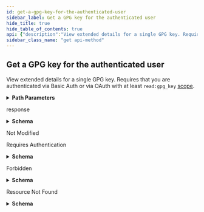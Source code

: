 ```yaml
---
id: get-a-gpg-key-for-the-authenticated-user
sidebar_label: Get a GPG key for the authenticated user
hide_title: true
hide_table_of_contents: true
api: {"description":"View extended details for a single GPG key. Requires that you are authenticated via Basic Auth or via OAuth with at least `read:gpg_key` [scope](https://docs.github.com/apps/building-oauth-apps/understanding-scopes-for-oauth-apps/).","externalDocs":{"description":"API method documentation","url":"https://docs.github.com/rest/reference/users#get-a-gpg-key-for-the-authenticated-user"},"operationId":"users/get-gpg-key-for-authenticated","parameters":[{"description":"gpg_key_id parameter","in":"path","name":"gpg_key_id","required":true,"schema":{"type":"integer"}}],"responses":{"200":{"content":{"application/json":{"examples":{"default":{"value":{"can_certify":true,"can_encrypt_comms":false,"can_encrypt_storage":false,"can_sign":true,"created_at":"2016-03-24T17:31:04.000Z","emails":[{"email":"mastahyeti@users.noreply.github.com","verified":true}],"expires_at":"2016-03-24T18:31:04.000Z","id":3,"key_id":"3262EFF25BA0D270","primary_key_id":2,"public_key":"xsBNBFayYZ...","raw_key":"\"-----BEGIN PGP PUBLIC KEY BLOCK-----\\nVersion: GnuPG v2\\n\\nmQENBFayYZ0BCAC4hScoJXXpyR+MXGcrBxElqw3FzCVvkViuyeko+Jp76QJhg8kr\\nucRTxbnOoHfda/FmilEa/wxf9ch5/PSrrL26FxEoPHhJolp8fnIDLQeITn94NYdB\\nZtnnEKslpPrG97qSUWIchvyqCPtvOb8+8fWvGx9K/ZWcEEdh1X8+WFR2jMENMeoX\\nwxHWQoPnS7LpX/85/M7VUcJxvDVfv+eHsnQupmE5bGarKNih0oMe3LbdN3qA5PTz\\nSCm6Iudar1VsQ+xTz08ymL7t4pnEtLguQ7EyatFHCjxNblv5RzxoL0tDgN3HqoDz\\nc7TEA+q4RtDQl9amcvQ95emnXmZ974u7UkYdABEBAAG0HlNvbWUgVXNlciA8c29t\\nZXVzZXJAZ21haWwuY29tPokBOAQTAQIAIgUCVrJhnQIbAwYLCQgHAwIGFQgCCQoL\\nBBYCAwECHgECF4AACgkQMmLv8lug0nAViQgArWjI55+7p48URr2z9Jvak+yrBTx1\\nzkufltQAnHTJkq+Kl9dySSmTnOop8o3rE4++IOpYV5Y36PkKf9EZMk4n1RQiDPKE\\nAFtRVTkRaoWzOir9KQXJPfhKrl01j/QzY+utfiMvUoBJZ9ybq8Pa885SljW9lbaX\\nIYw+hl8ZdJ2KStvGrEyfQvRyq3aN5c9TV//4BdGnwx7Qabq/U+G18lizG6f/yq15\\ned7t0KELaCfeKPvytp4VE9/z/Ksah/h3+Qilx07/oG2Ae5kC1bEC9coD/ogPUhbv\\nb2bsBIoY9E9YwsLoif2lU+o1t76zLgUktuNscRRUKobW028H1zuFS/XQhrkBDQRW\\nsmGdAQgApnyyv3i144OLYy0O4UKQxd3e10Y3WpDwfnGIBefAI1m7RxnUxBag/DsU\\n7gi9qLEC4VHSfq4eiNfr1LJOyCL2edTgCWFgBhVjbXjZe6YAOrAnhxwCErnN0Y7N\\n6s8wVh9fObSOyf8ZE6G7JeKpcq9Q6gd/KxagfD48a1v+fyRHpyQc6J9pUEmtrDJ7\\nBjmsd2VWzLBvNWdHyxDNtZweIaqIO9VUYYpr1mtTliNBOZLUelmgrt7HBRcJpWMA\\nS8muVVbuP5MK0trLBq/JB8qUH3zRzB/PhMgzmkIfjEK1VYDWm4E8DYyTWEJcHqkb\\neqFsNjrIlwPaA122BWC6gUOPwwH+oQARAQABiQEfBBgBAgAJBQJWsmGdAhsMAAoJ\\nEDJi7/JboNJwAyAIALd4xcdmGbZD98gScJzqwzkOMcO8zFHqHNvJ42xIFvGny7c0\\n1Rx7iyrdypOby5AxE+viQcjG4rpLZW/xKYBNGrCfDyQO7511I0v8x20EICMlMfD/\\nNrWQCzesEPcUlKTP07d+sFyP8AyseOidbzY/92CpskTgdSBjY/ntLSaoknl/fjJE\\nQM8OkPqU7IraO1Jzzdnm20d5PZL9+PIwIWdSTedU/vBMTJyNcoqvSfKf1wNC66XP\\nhqfYgXJE564AdWZKA3C0IyCqiv+LHwxLnUHio1a4/r91C8KPzxs6tGxRDjXLd7ms\\nuYFGWymiUGOE/giHlcxdYcHzwLnPDliMQOLiTkK5AQ0EVuxMygEIAOD+bW1cDTmE\\nBxh5JECoqeHuwgl6DlLhnubWPkQ4ZeRzBRAsFcEJQlwlJjrzFDicL+lnm6Qq4tt0\\n560TwHdf15/AKTZIZu7H25axvGNzgeaUkJEJdYAq9zTKWwX7wKyzBszi485nQg97\\nMfAqwhMpDW0Qqf8+7Ug+WEmfBSGv9uL3aQC6WEeIsHfri0n0n8v4XgwhfShXguxO\\nCsOztEsuW7WWKW9P4TngKKv4lCHdPlV6FwxeMzODBJvc2fkHVHnqc0PqszJ5xcF8\\n6gZCpMM027SbpeYWCAD5zwJyYP9ntfO1p2HjnQ1dZaP9FeNcO7uIV1Lnd1eGCu6I\\nsrVp5k1f3isAEQEAAYkCPgQYAQIACQUCVuxMygIbAgEpCRAyYu/yW6DScMBdIAQZ\\nAQIABgUCVuxMygAKCRCKohN4dhq2b4tcCACHxmOHVXNpu47OvUGYQydLgMACUlXN\\nlj+HfE0VReqShxdDmpasAY9IRpuMB2RsGK8GbNP+4SlOlAiPf5SMhS7nZNkNDgQQ\\naZ3HFpgrFmFwmE10BKT4iQtoxELLM57z0qGOAfTsEjWFQa4sF+6IHAQR/ptkdkkI\\nBUEXiMnAwVwBysLIJiLO8qdjB6qp52QkT074JVrwywT/P+DkMfC2k4r/AfEbf6eF\\ndmPDuPk6KD87+hJZsSa5MaMUBQVvRO/mgEkhJRITVu58eWGaBOcQJ8gqurhCqM5P\\nDfUA4TJ7wiqM6sS764vV1rOioTTXkszzhClQqET7hPVnVQjenYgv0EZHNyQH/1f1\\n/CYqvV1vFjM9vJjMbxXsATCkZe6wvBVKD8vLsJAr8N+onKQz+4OPc3kmKq7aESu3\\nCi/iuie5KKVwnuNhr9AzT61vEkKxwHcVFEvHB77F6ZAAInhRvjzmQbD2dlPLLQCC\\nqDj71ODSSAPTEmUy6969bgD9PfWei7kNkBIx7s3eBv8yzytSc2EcuUgopqFazquw\\nFs1+tqGHjBvQfTo6bqbJjp/9Ci2pvde3ElV2rAgUlb3lqXyXjRDqrXosh5GcRPQj\\nK8Nhj1BNhnrCVskE4BP0LYbOHuzgm86uXwGCFsY+w2VOsSm16Jx5GHyG5S5WU3+D\\nIts/HFYRLiFgDLmTlxo=\\n=+OzK\\n-----END PGP PUBLIC KEY BLOCK-----\"","subkeys":[{"can_certify":false,"can_encrypt_comms":true,"can_encrypt_storage":true,"can_sign":false,"created_at":"2016-03-24T17:31:04.000Z","emails":[],"expires_at":"2016-03-24T18:31:04.000Z","id":4,"key_id":"4A595D4C72EE49C7","primary_key_id":3,"public_key":"zsBNBFayYZ...","subkeys":[]}]}}},"schema":{"description":"A unique encryption key","properties":{"can_certify":{"example":true,"type":"boolean"},"can_encrypt_comms":{"type":"boolean"},"can_encrypt_storage":{"type":"boolean"},"can_sign":{"example":true,"type":"boolean"},"created_at":{"example":"2016-03-24T17:31:04.000Z","format":"date-time","type":"string"},"emails":{"example":[{"email":"mastahyeti@users.noreply.github.com","verified":true}],"items":{"properties":{"email":{"type":"string"},"verified":{"type":"boolean"}},"type":"object"},"type":"array"},"expires_at":{"format":"date-time","nullable":true,"type":"string"},"id":{"example":3,"type":"integer"},"key_id":{"example":"3262EFF25BA0D270","type":"string"},"primary_key_id":{"nullable":true,"type":"integer"},"public_key":{"example":"xsBNBFayYZ...","type":"string"},"raw_key":{"nullable":true,"type":"string"},"subkeys":{"example":[{"can_certify":false,"can_encrypt_comms":true,"can_encrypt_storage":true,"can_sign":false,"created_at":"2016-03-24T17:31:04.000Z","emails":[],"expires_at":null,"id":4,"key_id":"4A595D4C72EE49C7","primary_key_id":3,"public_key":"zsBNBFayYZ...","subkeys":[]}],"items":{"properties":{"can_certify":{"type":"boolean"},"can_encrypt_comms":{"type":"boolean"},"can_encrypt_storage":{"type":"boolean"},"can_sign":{"type":"boolean"},"created_at":{"type":"string"},"emails":{"items":{},"type":"array"},"expires_at":{"nullable":true,"type":"string"},"id":{"type":"integer"},"key_id":{"type":"string"},"primary_key_id":{"type":"integer"},"public_key":{"type":"string"},"raw_key":{"nullable":true,"type":"string"},"subkeys":{"items":{},"type":"array"}},"type":"object"},"type":"array"}},"required":["id","primary_key_id","key_id","raw_key","public_key","created_at","expires_at","can_sign","can_encrypt_comms","can_encrypt_storage","can_certify","emails","subkeys"],"title":"GPG Key","type":"object"}}},"description":"response"},"304":{"description":"Not Modified"},"401":{"content":{"application/json":{"schema":{"description":"Basic Error","properties":{"documentation_url":{"type":"string"},"message":{"type":"string"}},"title":"Basic Error","type":"object"}}},"description":"Requires Authentication"},"403":{"content":{"application/json":{"schema":{"description":"Basic Error","properties":{"documentation_url":{"type":"string"},"message":{"type":"string"}},"title":"Basic Error","type":"object"}}},"description":"Forbidden"},"404":{"content":{"application/json":{"schema":{"description":"Basic Error","properties":{"documentation_url":{"type":"string"},"message":{"type":"string"}},"title":"Basic Error","type":"object"}}},"description":"Resource Not Found"}},"tags":["users"],"x-github":{"category":"users","enabledForGitHubApps":false,"githubCloudOnly":false,"previews":[],"subcategory":"gpg-keys"},"method":"get","path":"/user/gpg_keys/{gpg_key_id}","servers":[{"url":"https://api.github.com"}],"info":{"contact":{"name":"Support","url":"https://support.github.com/contact"},"description":"GitHub's v3 REST API.","license":{"name":"MIT","url":"https://spdx.org/licenses/MIT"},"termsOfService":"https://docs.github.com/articles/github-terms-of-service","title":"GitHub v3 REST API","version":"1.1.4","x-apisguru-categories":["collaboration","developer_tools"],"x-logo":{"url":"https://twitter.com/github/profile_image?size=original"},"x-origin":[{"format":"openapi","url":"https://raw.githubusercontent.com/github/rest-api-description/main/descriptions/api.github.com/api.github.com.json","version":"3.0"}],"x-providerName":"github.com"},"postman":{"name":"Get a GPG key for the authenticated user","description":{"content":"View extended details for a single GPG key. Requires that you are authenticated via Basic Auth or via OAuth with at least `read:gpg_key` [scope](https://docs.github.com/apps/building-oauth-apps/understanding-scopes-for-oauth-apps/).","type":"text/plain"},"url":{"path":["user","gpg_keys",":gpg_key_id"],"host":["{{baseUrl}}"],"query":[],"variable":[{"disabled":false,"description":{"content":"(Required) gpg_key_id parameter","type":"text/plain"},"type":"any","value":"","key":"gpg_key_id"}]},"header":[{"key":"Accept","value":"application/json"}],"method":"GET"}}
sidebar_class_name: "get api-method"
---
```



## Get a GPG key for the authenticated user



View extended details for a single GPG key. Requires that you are authenticated via Basic Auth or via OAuth with at least `read:gpg_key` [scope](https://docs.github.com/apps/building-oauth-apps/understanding-scopes-for-oauth-apps/).

<details style={{"marginBottom":"1rem"}}><summary style={{}}><strong>Path Parameters</strong></summary><div><ul><ParamsItem className={"paramsItem"} param={{"description":"gpg_key_id parameter","in":"path","name":"gpg_key_id","required":true,"schema":{"type":"integer"}}}></ParamsItem></ul></div></details><div><ApiTabs><TabItem label={"200"} value={"200"}><div>

response

</div><div><details style={{}}><summary style={{"textAlign":"left"}}><strong>Schema</strong></summary><div style={{"textAlign":"left","marginLeft":"1rem"}}></div><ul style={{"marginLeft":"1rem"}}><SchemaItem collapsible={false} name={"can_certify"} required={true} schemaDescription={undefined} schemaName={"boolean"} qualifierMessage={undefined}></SchemaItem><SchemaItem collapsible={false} name={"can_encrypt_comms"} required={true} schemaDescription={undefined} schemaName={"boolean"} qualifierMessage={undefined}></SchemaItem><SchemaItem collapsible={false} name={"can_encrypt_storage"} required={true} schemaDescription={undefined} schemaName={"boolean"} qualifierMessage={undefined}></SchemaItem><SchemaItem collapsible={false} name={"can_sign"} required={true} schemaDescription={undefined} schemaName={"boolean"} qualifierMessage={undefined}></SchemaItem><SchemaItem collapsible={false} name={"created_at"} required={true} schemaDescription={undefined} schemaName={"date-time"} qualifierMessage={undefined}></SchemaItem><SchemaItem collapsible={true} className={"schemaItem"}><details style={{}}><summary style={{}}><strong>emails</strong><span style={{"opacity":"0.6"}}> object[]</span><strong style={{"fontSize":"var(--ifm-code-font-size)","color":"var(--openapi-required)"}}> required</strong></summary><div style={{"marginLeft":"1rem"}}><ul><SchemaItem collapsible={false} name={"email"} required={false} schemaDescription={undefined} schemaName={"string"} qualifierMessage={undefined}></SchemaItem><SchemaItem collapsible={false} name={"verified"} required={false} schemaDescription={undefined} schemaName={"boolean"} qualifierMessage={undefined}></SchemaItem></ul></div></details></SchemaItem><SchemaItem collapsible={false} name={"expires_at"} required={true} schemaDescription={undefined} schemaName={"date-time"} qualifierMessage={undefined}></SchemaItem><SchemaItem collapsible={false} name={"id"} required={true} schemaDescription={undefined} schemaName={"integer"} qualifierMessage={undefined}></SchemaItem><SchemaItem collapsible={false} name={"key_id"} required={true} schemaDescription={undefined} schemaName={"string"} qualifierMessage={undefined}></SchemaItem><SchemaItem collapsible={false} name={"primary_key_id"} required={true} schemaDescription={undefined} schemaName={"integer"} qualifierMessage={undefined}></SchemaItem><SchemaItem collapsible={false} name={"public_key"} required={true} schemaDescription={undefined} schemaName={"string"} qualifierMessage={undefined}></SchemaItem><SchemaItem collapsible={false} name={"raw_key"} required={true} schemaDescription={undefined} schemaName={"string"} qualifierMessage={undefined}></SchemaItem><SchemaItem collapsible={true} className={"schemaItem"}><details style={{}}><summary style={{}}><strong>subkeys</strong><span style={{"opacity":"0.6"}}> object[]</span><strong style={{"fontSize":"var(--ifm-code-font-size)","color":"var(--openapi-required)"}}> required</strong></summary><div style={{"marginLeft":"1rem"}}><ul><SchemaItem collapsible={false} name={"can_certify"} required={false} schemaDescription={undefined} schemaName={"boolean"} qualifierMessage={undefined}></SchemaItem><SchemaItem collapsible={false} name={"can_encrypt_comms"} required={false} schemaDescription={undefined} schemaName={"boolean"} qualifierMessage={undefined}></SchemaItem><SchemaItem collapsible={false} name={"can_encrypt_storage"} required={false} schemaDescription={undefined} schemaName={"boolean"} qualifierMessage={undefined}></SchemaItem><SchemaItem collapsible={false} name={"can_sign"} required={false} schemaDescription={undefined} schemaName={"boolean"} qualifierMessage={undefined}></SchemaItem><SchemaItem collapsible={false} name={"created_at"} required={false} schemaDescription={undefined} schemaName={"string"} qualifierMessage={undefined}></SchemaItem><SchemaItem collapsible={false} name={"emails"} required={false} schemaDescription={undefined} schemaName={"undefined[]"} qualifierMessage={undefined}></SchemaItem><SchemaItem collapsible={false} name={"expires_at"} required={false} schemaDescription={undefined} schemaName={"string"} qualifierMessage={undefined}></SchemaItem><SchemaItem collapsible={false} name={"id"} required={false} schemaDescription={undefined} schemaName={"integer"} qualifierMessage={undefined}></SchemaItem><SchemaItem collapsible={false} name={"key_id"} required={false} schemaDescription={undefined} schemaName={"string"} qualifierMessage={undefined}></SchemaItem><SchemaItem collapsible={false} name={"primary_key_id"} required={false} schemaDescription={undefined} schemaName={"integer"} qualifierMessage={undefined}></SchemaItem><SchemaItem collapsible={false} name={"public_key"} required={false} schemaDescription={undefined} schemaName={"string"} qualifierMessage={undefined}></SchemaItem><SchemaItem collapsible={false} name={"raw_key"} required={false} schemaDescription={undefined} schemaName={"string"} qualifierMessage={undefined}></SchemaItem><SchemaItem collapsible={false} name={"subkeys"} required={false} schemaDescription={undefined} schemaName={"undefined[]"} qualifierMessage={undefined}></SchemaItem></ul></div></details></SchemaItem></ul></details></div></TabItem><TabItem label={"304"} value={"304"}><div>

Not Modified

</div><div></div></TabItem><TabItem label={"401"} value={"401"}><div>

Requires Authentication

</div><div><details style={{}}><summary style={{"textAlign":"left"}}><strong>Schema</strong></summary><div style={{"textAlign":"left","marginLeft":"1rem"}}></div><ul style={{"marginLeft":"1rem"}}><SchemaItem collapsible={false} name={"documentation_url"} required={false} schemaDescription={undefined} schemaName={"string"} qualifierMessage={undefined}></SchemaItem><SchemaItem collapsible={false} name={"message"} required={false} schemaDescription={undefined} schemaName={"string"} qualifierMessage={undefined}></SchemaItem></ul></details></div></TabItem><TabItem label={"403"} value={"403"}><div>

Forbidden

</div><div><details style={{}}><summary style={{"textAlign":"left"}}><strong>Schema</strong></summary><div style={{"textAlign":"left","marginLeft":"1rem"}}></div><ul style={{"marginLeft":"1rem"}}><SchemaItem collapsible={false} name={"documentation_url"} required={false} schemaDescription={undefined} schemaName={"string"} qualifierMessage={undefined}></SchemaItem><SchemaItem collapsible={false} name={"message"} required={false} schemaDescription={undefined} schemaName={"string"} qualifierMessage={undefined}></SchemaItem></ul></details></div></TabItem><TabItem label={"404"} value={"404"}><div>

Resource Not Found

</div><div><details style={{}}><summary style={{"textAlign":"left"}}><strong>Schema</strong></summary><div style={{"textAlign":"left","marginLeft":"1rem"}}></div><ul style={{"marginLeft":"1rem"}}><SchemaItem collapsible={false} name={"documentation_url"} required={false} schemaDescription={undefined} schemaName={"string"} qualifierMessage={undefined}></SchemaItem><SchemaItem collapsible={false} name={"message"} required={false} schemaDescription={undefined} schemaName={"string"} qualifierMessage={undefined}></SchemaItem></ul></details></div></TabItem></ApiTabs></div>
      